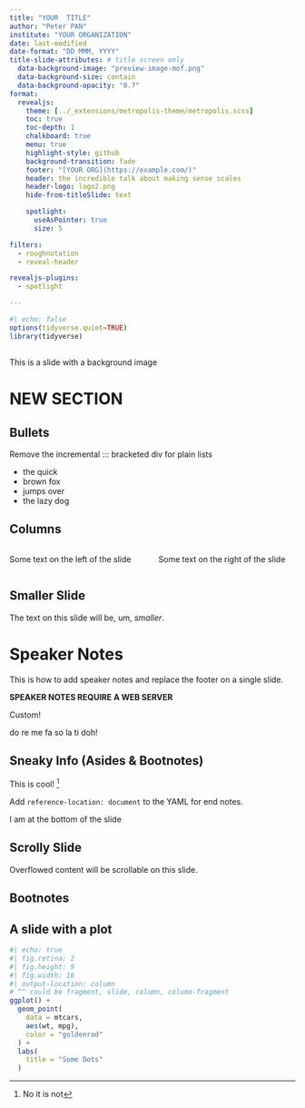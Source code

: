 ```yaml
---
title: "YOUR  TITLE"
author: "Peter PAN"
institute: "YOUR ORGANIZATION"
date: last-modified
date-format: "DD MMM, YYYY"
title-slide-attributes: # title screen only
  data-background-image: "preview-image-mof.png"
  data-background-size: contain
  data-background-opacity: "0.7"
format:
  revealjs:
    theme: [../_extensions/metropolis-theme/metropolis.scss]
    toc: true
    toc-depth: 1
    chalkboard: true
    menu: true
    highlight-style: github
    background-transition: fade
    footer: "[YOUR ORG](https://example.com/)"
    header: the incredible talk about making sense scales
    header-logo: logo2.png
    hide-from-titleSlide: text

    spotlight:
      useAsPointer: true
      size: 5

filters:
  - roughnotation
  - reveal-header

revealjs-plugins:
  - spotlight

---
```


```r
#| echo: false
options(tidyverse.quiet=TRUE)
library(tidyverse)
```

## { background-image="preview-image-mof.png" background-opacity="0.7" background-size="contain"  } 
::: header

This is a slide with a background image

:::


# NEW SECTION 

## Bullets 

Remove the incremental ::: bracketed div for plain lists

::: {.incremental}
- the quick
- brown fox
- jumps over
- the lazy dog
:::

## Columns

:::: {.columns}

::: {.column width="50%"}
Some text on the left of the slide
:::

::: {.column width="50%"}
Some text on the right of the slide
:::

::::

## Smaller Slide {.smaller}

The text on this slide will be, um, _smaller_.

# Speaker Notes

This is how to add speaker notes and replace the footer on a single slide.

**SPEAKER NOTES REQUIRE A WEB SERVER**

::: footer
Custom!
:::

::: {.notes}
do re me fa so la ti doh!
:::

## Sneaky Info (Asides & Bootnotes) 

This is cool! ^[No it is not] 

Add `reference-location: document` to the YAML for end notes.

::: aside
I am at the bottom of the slide
:::

## Scrolly Slide {.scrollable}

Overflowed content will be scrollable on this slide.

## Bootnotes

## A slide with a plot

```r
#| echo: true
#| fig.retina: 2
#| fig.height: 9
#| fig.width: 16
#| output-location: column
# ^^ could be fragment, slide, column, column-fragment
ggplot() +
  geom_point(
    data = mtcars,
    aes(wt, mpg),
    color = "goldenrod"
  ) +
  labs(
    title = "Some Dots"
  ) 
```

